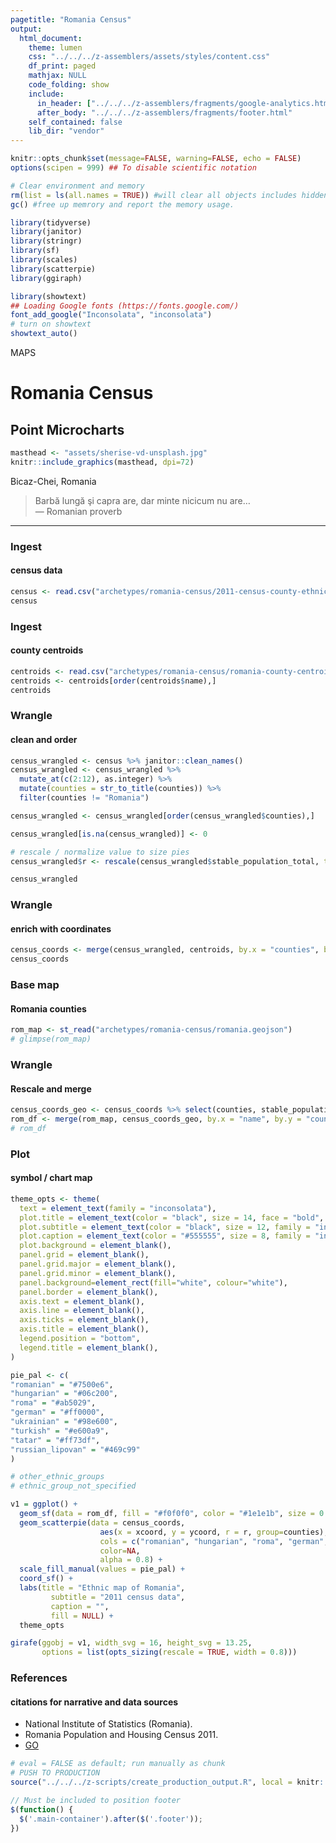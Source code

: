 ```yaml
---
pagetitle: "Romania Census"
output: 
  html_document:
    theme: lumen
    css: "../../../z-assemblers/assets/styles/content.css"
    df_print: paged
    mathjax: NULL
    code_folding: show
    include:
      in_header: ["../../../z-assemblers/fragments/google-analytics.html", "../../../z-assemblers/fragments/header.html"]
      after_body: "../../../z-assemblers/fragments/footer.html"
    self_contained: false
    lib_dir: "vendor"
---
```


```r

knitr::opts_chunk$set(message=FALSE, warning=FALSE, echo = FALSE)
options(scipen = 999) ## To disable scientific notation

# Clear environment and memory
rm(list = ls(all.names = TRUE)) #will clear all objects includes hidden objects.
gc() #free up memrory and report the memory usage.

library(tidyverse)
library(janitor)
library(stringr)
library(sf)
library(scales)
library(scatterpie)
library(ggiraph)

library(showtext)
## Loading Google fonts (https://fonts.google.com/)
font_add_google("Inconsolata", "inconsolata")
# turn on showtext
showtext_auto()

```

<div class="activity">
MAPS  
</div>

# Romania Census
## Point Microcharts

```r

masthead <- "assets/sherise-vd-unsplash.jpg"
knitr::include_graphics(masthead, dpi=72)

```

<div class="figure-text">Bicaz-Chei, Romania</div>

> Barbă lungă şi capra are, dar minte nicicum nu are...\
--- Romanian proverb\

***


### Ingest
#### census data


```r

census <- read.csv("archetypes/romania-census/2011-census-county-ethnic-group.csv", header = TRUE, stringsAsFactors = FALSE)
census

```


### Ingest
#### county centroids


```r

centroids <- read.csv("archetypes/romania-census/romania-county-centroids.csv", header = TRUE, stringsAsFactors = TRUE)
centroids <- centroids[order(centroids$name),]
centroids

```


### Wrangle
#### clean and order


```r

census_wrangled <- census %>% janitor::clean_names()
census_wrangled <- census_wrangled %>%
  mutate_at(c(2:12), as.integer) %>%
  mutate(counties = str_to_title(counties)) %>%
  filter(counties != "Romania")

census_wrangled <- census_wrangled[order(census_wrangled$counties),]

census_wrangled[is.na(census_wrangled)] <- 0

# rescale / normalize value to size pies
census_wrangled$r <- rescale(census_wrangled$stable_population_total, to=c(0.1,0.25))

census_wrangled

```

### Wrangle
#### enrich with coordinates


```r

census_coords <- merge(census_wrangled, centroids, by.x = "counties", by.y = "name")
census_coords

```


### Base map
#### Romania counties


```r

rom_map <- st_read("archetypes/romania-census/romania.geojson")
# glimpse(rom_map)

```


### Wrangle
#### Rescale and merge


```r

census_coords_geo <- census_coords %>% select(counties, stable_population_total)
rom_df <- merge(rom_map, census_coords_geo, by.x = "name", by.y = "counties", all = TRUE)
# rom_df

```


### Plot
#### symbol / chart map


```r

theme_opts <- theme(
  text = element_text(family = "inconsolata"), 
  plot.title = element_text(color = "black", size = 14, face = "bold", family = "inconsolata"),
  plot.subtitle = element_text(color = "black", size = 12, family = "inconsolata"),
  plot.caption = element_text(color = "#555555", size = 8, family = "inconsolata"),
  plot.background = element_blank(),
  panel.grid = element_blank(),
  panel.grid.major = element_blank(),
  panel.grid.minor = element_blank(),
  panel.background=element_rect(fill="white", colour="white"),
  panel.border = element_blank(),
  axis.text = element_blank(),
  axis.line = element_blank(),
  axis.ticks = element_blank(),
  axis.title = element_blank(),
  legend.position = "bottom",
  legend.title = element_blank(),
)

pie_pal <- c(
"romanian" = "#7500e6",
"hungarian" = "#06c200",
"roma" = "#ab5029",
"german" = "#ff0000",
"ukrainian" = "#98e600",
"turkish" = "#e600a9",
"tatar" = "#ff73df",
"russian_lipovan" = "#469c99"
)

# other_ethnic_groups
# ethnic_group_not_specified 

v1 = ggplot() +
  geom_sf(data = rom_df, fill = "#f0f0f0", color = "#1e1e1b", size = 0.25 ) +
  geom_scatterpie(data = census_coords, 
                    aes(x = xcoord, y = ycoord, r = r, group=counties),
                    cols = c("romanian", "hungarian", "roma", "german", "ukrainian", "turkish", "tatar", "russian_lipovan"), 
                    color=NA,
                    alpha = 0.8) +
  scale_fill_manual(values = pie_pal) +
  coord_sf() +
  labs(title = "Ethnic map of Romania",
         subtitle = "2011 census data",
         caption = "",
         fill = NULL) +
  theme_opts

girafe(ggobj = v1, width_svg = 16, height_svg = 13.25,
       options = list(opts_sizing(rescale = TRUE, width = 0.8)))

```


### References
#### citations for narrative and data sources

* National Institute of Statistics (Romania). 
* Romania Population and Housing Census 2011.
* [GO](https://insse.ro/cms/files/statistici/comunicate/alte/2012/Comunicat%20DATE%20PROVIZORII%20RPL%202011e.pdf){target="_blank"}


```r

# eval = FALSE as default; run manually as chunk
# PUSH TO PRODUCTION
source("../../../z-scripts/create_production_output.R", local = knitr::knit_global())

```


```js

// Must be included to position footer
$(function() {
  $('.main-container').after($('.footer'));
})

```

